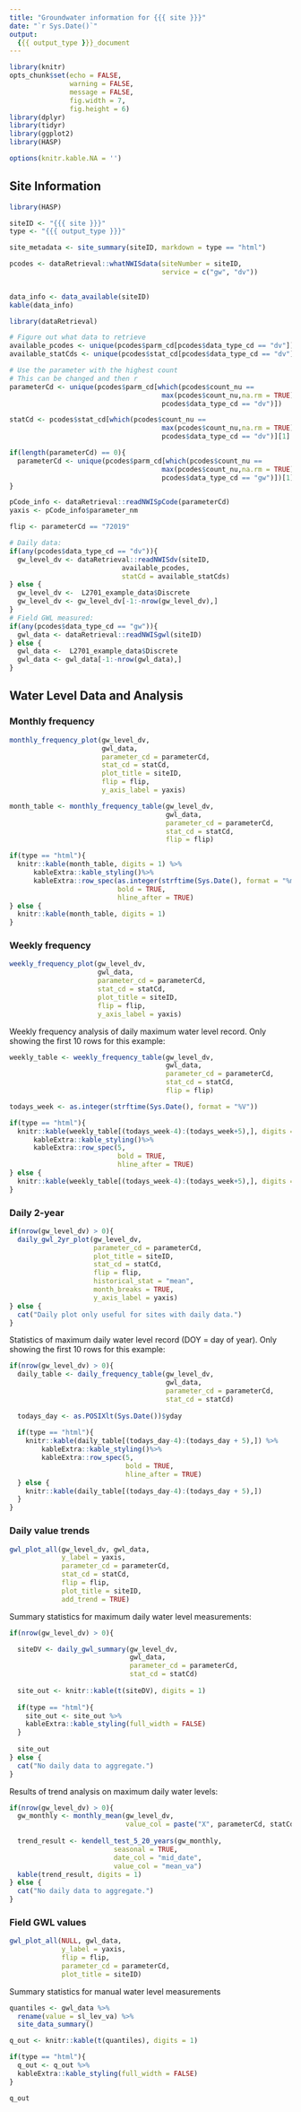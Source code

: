 ```yaml
---
title: "Groundwater information for {{{ site }}}"
date: "`r Sys.Date()`"
output: 
  {{{ output_type }}}_document
---
```



```r
library(knitr)
opts_chunk$set(echo = FALSE,
               warning = FALSE,
               message = FALSE,
               fig.width = 7,
               fig.height = 6)
library(dplyr)
library(tidyr)
library(ggplot2)
library(HASP)

options(knitr.kable.NA = '')
```


## Site Information

```r
library(HASP)

siteID <- "{{{ site }}}"
type <- "{{{ output_type }}}"

site_metadata <- site_summary(siteID, markdown = type == "html")

pcodes <- dataRetrieval::whatNWISdata(siteNumber = siteID,
                                      service = c("gw", "dv")) 
  
```



```r
data_info <- data_available(siteID)
kable(data_info)
```


```r
library(dataRetrieval)

# Figure out what data to retrieve
available_pcodes <- unique(pcodes$parm_cd[pcodes$data_type_cd == "dv"])
available_statCds <- unique(pcodes$stat_cd[pcodes$data_type_cd == "dv"])

# Use the parameter with the highest count
# This can be changed and then r
parameterCd <- unique(pcodes$parm_cd[which(pcodes$count_nu ==
                                      max(pcodes$count_nu,na.rm = TRUE) & 
                                      pcodes$data_type_cd == "dv")])

statCd <- pcodes$stat_cd[which(pcodes$count_nu ==
                                      max(pcodes$count_nu,na.rm = TRUE) & 
                                      pcodes$data_type_cd == "dv")][1]

if(length(parameterCd) == 0){
  parameterCd <- unique(pcodes$parm_cd[which(pcodes$count_nu ==
                                      max(pcodes$count_nu,na.rm = TRUE) & 
                                      pcodes$data_type_cd == "gw")])[1]
}

pCode_info <- dataRetrieval::readNWISpCode(parameterCd)
yaxis <- pCode_info$parameter_nm

flip <- parameterCd == "72019"

# Daily data:
if(any(pcodes$data_type_cd == "dv")){
  gw_level_dv <- dataRetrieval::readNWISdv(siteID,
                            available_pcodes,
                            statCd = available_statCds)
} else {
  gw_level_dv <-  L2701_example_data$Discrete
  gw_level_dv <- gw_level_dv[-1:-nrow(gw_level_dv),]
}
# Field GWL measured:
if(any(pcodes$data_type_cd == "gw")){
  gwl_data <- dataRetrieval::readNWISgwl(siteID)
} else {
  gwl_data <-  L2701_example_data$Discrete
  gwl_data <- gwl_data[-1:-nrow(gwl_data),]
}
```

## Water Level Data and Analysis

### Monthly frequency

```r
monthly_frequency_plot(gw_level_dv,
                       gwl_data,
                       parameter_cd = parameterCd,
                       stat_cd = statCd, 
                       plot_title = siteID, 
                       flip = flip,
                       y_axis_label = yaxis)

```



```r
month_table <- monthly_frequency_table(gw_level_dv,
                                       gwl_data,
                                       parameter_cd = parameterCd,
                                       stat_cd = statCd,
                                       flip = flip)

if(type == "html"){
  knitr::kable(month_table, digits = 1) %>%
      kableExtra::kable_styling()%>%
      kableExtra::row_spec(as.integer(strftime(Sys.Date(), format = "%m")),
                           bold = TRUE,
                           hline_after = TRUE)
} else {
  knitr::kable(month_table, digits = 1)
}

```


### Weekly frequency

```r

weekly_frequency_plot(gw_level_dv, 
                      gwl_data,
                      parameter_cd = parameterCd, 
                      stat_cd = statCd,
                      plot_title = siteID,
                      flip = flip,
                      y_axis_label = yaxis)


```



Weekly frequency analysis of daily maximum water level record. Only showing the first 10 rows for this example:

```r
weekly_table <- weekly_frequency_table(gw_level_dv, 
                                       gwl_data, 
                                       parameter_cd = parameterCd, 
                                       stat_cd = statCd,
                                       flip = flip) 

todays_week <- as.integer(strftime(Sys.Date(), format = "%V"))

if(type == "html"){
  knitr::kable(weekly_table[(todays_week-4):(todays_week+5),], digits = 1) %>%
      kableExtra::kable_styling()%>%
      kableExtra::row_spec(5,
                           bold = TRUE,
                           hline_after = TRUE)
} else {
  knitr::kable(weekly_table[(todays_week-4):(todays_week+5),], digits = 1)
}


```


### Daily 2-year

```r
if(nrow(gw_level_dv) > 0){
  daily_gwl_2yr_plot(gw_level_dv, 
                     parameter_cd = parameterCd,
                     plot_title = siteID,
                     stat_cd = statCd,
                     flip = flip,
                     historical_stat = "mean",
                     month_breaks = TRUE,
                     y_axis_label = yaxis)
} else {
  cat("Daily plot only useful for sites with daily data.")
}

```


Statistics of maximum daily water level record (DOY = day of year). Only showing the first 10 rows for this example:

```r
if(nrow(gw_level_dv) > 0){
  daily_table <- daily_frequency_table(gw_level_dv, 
                                       gwl_data,
                                       parameter_cd = parameterCd,
                                       stat_cd = statCd) 
  
  todays_day <- as.POSIXlt(Sys.Date())$yday
  
  if(type == "html"){
    knitr::kable(daily_table[(todays_day-4):(todays_day + 5),]) %>%
        kableExtra::kable_styling()%>%
        kableExtra::row_spec(5,
                             bold = TRUE,
                             hline_after = TRUE)
  } else {
    knitr::kable(daily_table[(todays_day-4):(todays_day + 5),])
  }
}
```


### Daily value trends


```r

gwl_plot_all(gw_level_dv, gwl_data, 
             y_label = yaxis,
             parameter_cd = parameterCd, 
             stat_cd = statCd,
             flip = flip,
             plot_title = siteID,
             add_trend = TRUE)


```

Summary statistics for maximum daily water level measurements:

```r

if(nrow(gw_level_dv) > 0){

  siteDV <- daily_gwl_summary(gw_level_dv,
                              gwl_data,
                              parameter_cd = parameterCd,
                              stat_cd = statCd) 
  
  site_out <- knitr::kable(t(siteDV), digits = 1)
  
  if(type == "html"){
    site_out <- site_out %>%
    kableExtra::kable_styling(full_width = FALSE)
  }
  
  site_out
} else {
  cat("No daily data to aggregate.")
}
```

Results of trend analysis on maximum daily water levels:

```r
if(nrow(gw_level_dv) > 0){
  gw_monthly <- monthly_mean(gw_level_dv, 
                             value_col = paste("X", parameterCd, statCd, sep = "_"))
  
  trend_result <- kendell_test_5_20_years(gw_monthly, 
                          seasonal = TRUE, 
                          date_col = "mid_date", 
                          value_col = "mean_va")
  kable(trend_result, digits = 1)
} else {
  cat("No daily data to aggregate.")
}

```



### Field GWL values



```r
gwl_plot_all(NULL, gwl_data,
             y_label = yaxis,
             flip = flip,
             parameter_cd = parameterCd,
             plot_title = siteID)

```



Summary statistics for manual water level measurements

```r

quantiles <- gwl_data %>% 
  rename(value = sl_lev_va) %>% 
  site_data_summary() 

q_out <- knitr::kable(t(quantiles), digits = 1)

if(type == "html"){
  q_out <- q_out %>%
  kableExtra::kable_styling(full_width = FALSE)
}

q_out

```


